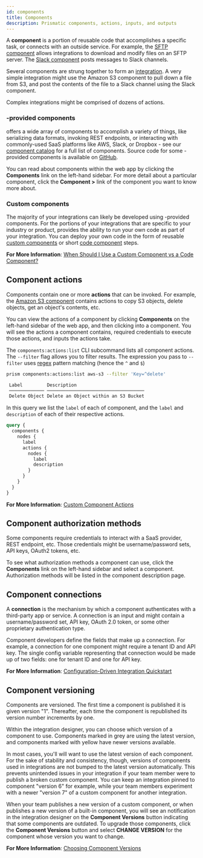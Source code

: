 ```yaml
---
id: components
title: Components
description: Prismatic components, actions, inputs, and outputs
---
```



A **component** is a portion of reusable code that accomplishes a specific task, or connects with an outside service.
For example, the [SFTP component](components/sftp.mdx) allows integrations to download and modify files on an SFTP server.
The [Slack component](components/slack.mdx) posts messages to Slack channels.

Several components are strung together to form an [integration](integrations.mdx).
A very simple integration might use the Amazon S3 component to pull down a file from S3, and post the contents of the file to a Slack channel using the Slack component.

<Screenshot
  filename="components/simple-sample-integration.png"
  maxWidth="300px"
  alt="Simple integration in  app"
/>

Complex integrations might be comprised of dozens of actions.

### -provided components

 offers a wide array of components to accomplish a variety of things, like serializing data formats, invoking REST endpoints, or interacting with commonly-used SaaS platforms like AWS, Slack, or Dropbox - see our [component catalog](components/component-catalog.mdx) for a full list of components.
Source code for some -provided components is available on [GitHub](https://github.com/-io/examples/tree/main/components).

You can read about components within the web app by clicking the **Components** link on the left-hand sidebar.
For more detail about a particular component, click the **Component >** link of the component you want to know more about.

<Screenshot
  filename="components/list-components.png"
  alt="List of components in  app"
/>

### Custom components

The majority of your integrations can likely be developed using -provided components.
For the portions of your integrations that are specific to your industry or product,  provides the ability to run your own code as part of your integration.
You can deploy your own code in the form of reusable [custom components](custom-components/code-vs-custom-components.mdx) or short [code component](components/code.mdx) steps.

**For More Information**:
[When Should I Use a Custom Component vs a Code Component?](custom-components/code-vs-custom-components.mdx#when-should-i-use-a-custom-component-vs-a-code-component)

## Component actions

Components contain one or more **actions** that can be invoked.
For example, the [Amazon S3 component](components/aws-s3.mdx) contains actions to copy S3 objects, delete objects, get an object's contents, etc.

<ExampleTabs>
<TabItem value='webapp'>

You can view the actions of a component by clicking **Components** on the left-hand sidebar of the web app, and then clicking into a component.
You will see the actions a component contains, required credentials to execute those actions, and inputs the actions take.

<Screenshot
  filename="components/component-actions.png"
  alt="Component actions in  app"
/>

</TabItem>
<TabItem value='cli'>

The `components:actions:list` CLI subcommand lists all component actions.
The `--filter` flag allows you to filter results.
The expression you pass to `--filter` uses [regex](https://regexr.com/) pattern matching (hence the `^` and `$`)

```bash title="List actions of the Amazon S3 component whose keys start with 'delete'"
prism components:actions:list aws-s3 --filter 'Key=^delete'

 Label         Description
 ───────────── ────────────────────────────────────
 Delete Object Delete an Object within an S3 Bucket
```

</TabItem>
<TabItem value='api'>

In this query we list the `label` of each of component, and the `label` and `description` of each of their respective actions.

```graphql
query {
  components {
    nodes {
      label
      actions {
        nodes {
          label
          description
        }
      }
    }
  }
}
```

</TabItem>
</ExampleTabs>

**For More Information**:
[Custom Component Actions](custom-components/writing-custom-components.mdx#writing-actions)

## Component authorization methods

Some components require credentials to interact with a SaaS provider, REST endpoint, etc.
Those credentials might be username/password sets, API keys, OAuth2 tokens, etc.

To see what authorization methods a component can use, click the **Components** link on the left-hand sidebar and select a component.
Authorization methods will be listed in the component description page.

<Screenshot
  filename="components/component-auth-methods.png"
  alt="Component auth methods in  app"
/>

## Component connections

A **connection** is the mechanism by which a component authenticates with a third-party app or service.
A connection is an input and might contain a username/password set, API key, OAuth 2.0 token, or some other proprietary authentication type.

Component developers define the fields that make up a connection.
For example, a connection for one component might require a tenant ID and API key.
The single config variable representing that connection would be made up of two fields: one for tenant ID and one for API key.

**For More Information**:
[Configuration-Driven Integration Quickstart](quickstarts/configuration-driven-integration.mdx)

## Component versioning

Components are versioned.
The first time a component is published it is given version "1".
Thereafter, each time the component is republished its version number increments by one.

Within the integration designer, you can choose which version of a component to use.
Components marked in grey are using the latest version, and components marked with yellow have newer versions available.

<Screenshot
  filename="shared/component-version-drawer.png"
  maxWidth="500px"
  alt="Component version drawer in  app"
/>

In most cases, you'll will want to use the latest version of each component.
For the sake of stability and consistency, though, versions of components used in integrations are not bumped to the latest version automatically.
This prevents unintended issues in your integration if your team member were to publish a broken custom component.
You can keep an integration pinned to component "version 6" for example, while your team members experiment with a newer "version 7" of a custom component for another integration.

When your team publishes a new version of a custom component, or when  publishes a new version of a built-in component, you will see an notification in the integration designer on the **Component Versions** button indicating that some components are outdated.
To upgrade those components, click the **Component Versions** button and select **CHANGE VERSION** for the component whose version you want to change.

**For More Information**:
[Choosing Component Versions](building-integrations.mdx#choosing-component-versions)
